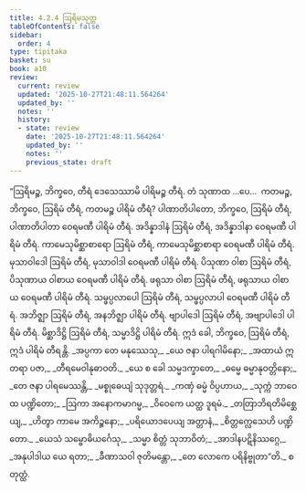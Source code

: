 ```yaml
---
title: 4.2.4 ဩရိမသုတ္တ
tableOfContents: false
sidebar:
  order: 4
type: tipitaka
basket: su
book: a10
review:
  current: review
  updated: '2025-10-27T21:48:11.564264'
  updated_by: ''
  notes: ''
  history:
  - state: review
    date: '2025-10-27T21:48:11.564264'
    updated_by: ''
    notes: ''
    previous_state: draft
---
```



<ReviewStatus review={frontmatter.review} showDetails={true} />

<HypothesisAnnotation frontmatter={frontmatter} />

<DynamicBreadcrumb />

<Division number="170" book="a10" e="ch" v="17" p="463">

<Paragraph number="1193" book="a10">
“ဩရိမဉ္စ, ဘိက္ခဝေ, တီရံ ဒေသေဿာမိ ပါရိမဉ္စ တီရံ. တံ သုဏာထ …ပေ…  ကတမဉ္စ, ဘိက္ခဝေ, ဩရိမံ တီရံ, ကတမဉ္စ ပါရိမံ တီရံ? ပါဏာတိပါတော, ဘိက္ခဝေ, ဩရိမံ တီရံ, ပါဏာတိပါတာ ဝေရမဏီ ပါရိမံ တီရံ. အဒိန္နာဒါနံ ဩရိမံ တီရံ, အဒိန္နာဒါနာ ဝေရမဏီ ပါရိမံ တီရံ. ကာမေသုမိစ္ဆာစာရော ဩရိမံ တီရံ, ကာမေသုမိစ္ဆာစာရာ ဝေရမဏီ ပါရိမံ တီရံ. မုသာဝါဒေါ ဩရိမံ တီရံ, မုသာဝါဒါ ဝေရမဏီ ပါရိမံ တီရံ. ပိသုဏာ ဝါစာ ဩရိမံ တီရံ, ပိသုဏာယ ဝါစာယ ဝေရမဏီ ပါရိမံ တီရံ. ဖရုသာ ဝါစာ ဩရိမံ တီရံ, ဖရုသာယ ဝါစာယ ဝေရမဏီ ပါရိမံ တီရံ. သမ္ဖပ္ပလာပေါ ဩရိမံ တီရံ, သမ္ဖပ္ပလာပါ ဝေရမဏီ ပါရိမံ တီရံ. အဘိဇ္ဈာ ဩရိမံ တီရံ, အနဘိဇ္ဈာ ပါရိမံ တီရံ. ဗျာပါဒေါ ဩရိမံ တီရံ, အဗျာပါဒေါ ပါရိမံ တီရံ. မိစ္ဆာဒိဋ္ဌိ ဩရိမံ တီရံ, သမ္မာဒိဋ္ဌိ ပါရိမံ တီရံ. ဣဒံ ခေါ, ဘိက္ခဝေ, ဩရိမံ တီရံ, ဣဒံ ပါရိမံ တီရန္တိ.
</Paragraph>

<Paragraph number="1194" type="verses" book="a10">
_အပ္ပကာ တေ မနုဿေသု,_  
_ယေ ဇနာ ပါရဂါမိနော;_  
_အထာယံ ဣတရာ ပဇာ,_  
_တီရမေဝါနုဓာဝတိ._  

</Paragraph>

<Paragraph number="1195" type="verses" book="a10">
_ယေ စ ခေါ သမ္မဒက္ခာတေ,_  
_ဓမ္မေ ဓမ္မာနုဝတ္တိနော;_  
_တေ ဇနာ ပါရမေဿန္တိ,_  
_မစ္စုဓေယျံ သုဒုတ္တရံ._  

</Paragraph>

<Paragraph number="1196" type="verses" book="a10">
_ကဏှံ ဓမ္မံ ဝိပ္ပဟာယ,_  
_သုက္ကံ ဘာဝေထ ပဏ္ဍိတော;_  
_ဩကာ အနောကမာဂမ္မ,_  
_ဝိဝေကေ ယတ္ထ ဒူရမံ._  

</Paragraph>

<Paragraph number="1197" type="verses" book="a10">
_တတြာဘိရတိမိစ္ဆေယျ,_  
_ဟိတွာ ကာမေ အကိဉ္စနော;_  
_ပရိယောဒပေယျ အတ္တာနံ,_  
_စိတ္တက္လေသေဟိ ပဏ္ဍိတော._  

</Paragraph>

<Paragraph number="1198" type="verses" book="a10">
_ယေသံ သမ္ဗောဓိယင်္ဂေသု,_  
_သမ္မာ စိတ္တံ သုဘာဝိတံ;_  
_အာဒါနပဋိနိဿဂ္ဂေ,_  
_အနုပါဒါယ ယေ ရတာ;_  
_ခီဏာသဝါ ဇုတိမန္တော,_  
_တေ လောကေ ပရိနိဗ္ဗုတာ”တိ._  


</Paragraph>
</Division>

<Paragraph number="1199" type="center" book="a10">
စတုတ္ထံ.
</Paragraph>